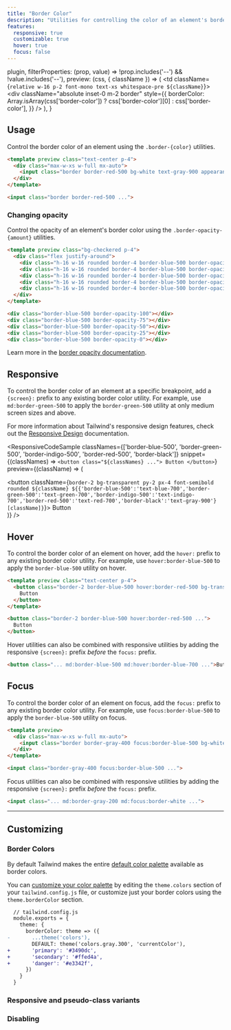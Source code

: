 ```yaml
---
title: "Border Color"
description: "Utilities for controlling the color of an element's borders."
features:
  responsive: true
  customizable: true
  hover: true
  focus: false
---
```



  plugin,
  filterProperties: (prop, value) => !prop.includes('--') && !value.includes('--'),
  preview: (css, { className }) => (
    <td className={`relative w-16 p-2 font-mono text-xs whitespace-pre ${className}`}>
      <div
        className="absolute inset-0 m-2 border"
        style={{
          borderColor: Array.isArray(css['border-color'])
            ? css['border-color'][0]
            : css['border-color'],
        }}
      />
    </td>
  ),
}

## Usage

Control the border color of an element using the `.border-{color}` utilities.

```html
<template preview class="text-center p-4">
  <div class="max-w-xs w-full mx-auto">
    <input class="border border-red-500 bg-white text-gray-900 appearance-none block w-full text-gray-900 border rounded py-3 px-4 focus:outline-none" placeholder="Your email">
  </div>
</template>

<input class="border border-red-500 ...">
```

### <Heading badge="v1.4.0+">Changing opacity</Heading>

Control the opacity of an element's border color using the `.border-opacity-{amount}` utilities.

```html
<template preview class="bg-checkered p-4">
  <div class="flex justify-around">
    <div class="h-16 w-16 rounded border-4 border-blue-500 border-opacity-100"></div>
    <div class="h-16 w-16 rounded border-4 border-blue-500 border-opacity-75"></div>
    <div class="h-16 w-16 rounded border-4 border-blue-500 border-opacity-50"></div>
    <div class="h-16 w-16 rounded border-4 border-blue-500 border-opacity-25"></div>
    <div class="h-16 w-16 rounded border-4 border-blue-500 border-opacity-0"></div>
  </div>
</template>

<div class="border-blue-500 border-opacity-100"></div>
<div class="border-blue-500 border-opacity-75"></div>
<div class="border-blue-500 border-opacity-50"></div>
<div class="border-blue-500 border-opacity-25"></div>
<div class="border-blue-500 border-opacity-0"></div>
```

Learn more in the [border opacity documentation](/docs/border-opacity).

## Responsive

To control the border color of an element at a specific breakpoint, add a `{screen}:` prefix to any existing border color utility. For example, use `md:border-green-500` to apply the `border-green-500` utility at only medium screen sizes and above.

For more information about Tailwind's responsive design features, check out the [Responsive Design](/docs/responsive-design) documentation.

<ResponsiveCodeSample
  classNames={['border-blue-500', 'border-green-500', 'border-indigo-500', 'border-red-500', 'border-black']}
  snippet={(classNames) => `
    <button class="${classNames} ...">
      Button
    </button>
  `}
  preview={(className) => (
    <div className="text-center">
      <button className={`border-2 bg-transparent py-2 px-4 font-semibold rounded ${className} ${{'border-blue-500':'text-blue-700','border-green-500':'text-green-700','border-indigo-500':'text-indigo-700','border-red-500':'text-red-700','border-black':'text-gray-900'}[className]}`}>
        Button
      </button>
    </div>
  )}
/>

## Hover

To control the border color of an element on hover, add the `hover:` prefix to any existing border color utility. For example, use `hover:border-blue-500` to apply the `border-blue-500` utility on hover.

```html
<template preview class="text-center p-4">
  <button class="border-2 border-blue-500 hover:border-red-500 bg-transparent text-blue-700 hover:text-red-700 py-2 px-4 font-semibold rounded">
    Button
  </button>
</template>

<button class="border-2 border-blue-500 hover:border-red-500 ...">
  Button
</button>
```

Hover utilities can also be combined with responsive utilities by adding the responsive `{screen}:` prefix *before* the `focus:` prefix.

```html
<button class="... md:border-blue-500 md:hover:border-blue-700 ...">Button</button>
```

## Focus

To control the border color of an element on focus, add the `focus:` prefix to any existing border color utility. For example, use `focus:border-blue-500` to apply the `border-blue-500` utility on focus.

```html
<template preview>
  <div class="max-w-xs w-full mx-auto">
    <input class="border border-gray-400 focus:border-blue-500 bg-white text-gray-900 appearance-none inline-block w-full text-gray-900 border rounded py-3 px-4 focus:outline-none" placeholder="Focus me">
  </div>
</template>

<input class="border-gray-400 focus:border-blue-500 ...">
```

Focus utilities can also be combined with responsive utilities by adding the responsive `{screen}:` prefix *before* the `focus:` prefix.

```html
<input class="... md:border-gray-200 md:focus:border-white ...">
```

---

## Customizing

### Border Colors

By default Tailwind makes the entire [default color palette](/docs/customizing-colors#default-color-palette) available as border colors.

You can [customize your color palette](/docs/colors#customizing) by editing the `theme.colors` section of your `tailwind.config.js` file, or customize just your border colors using the `theme.borderColor` section.

```diff
  // tailwind.config.js
  module.exports = {
    theme: {
      borderColor: theme => ({
-       ...theme('colors'),
        DEFAULT: theme('colors.gray.300', 'currentColor'),
+       'primary': '#3490dc',
+       'secondary': '#ffed4a',
+       'danger': '#e3342f',
      })
    }
  }
```

### Responsive and pseudo-class variants

<Variants plugin="borderColor" />

### Disabling

<Disabling plugin="borderColor" />
